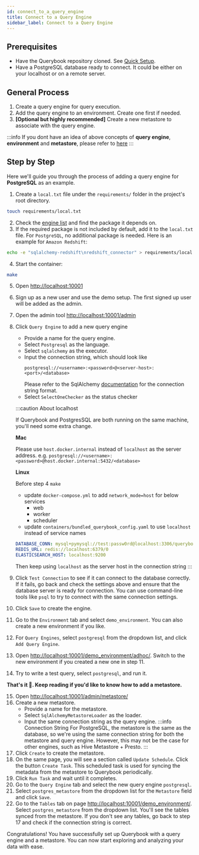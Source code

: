 ```yaml
---
id: connect_to_a_query_engine
title: Connect to a Query Engine
sidebar_label: Connect to a Query Engine
---
```


## Prerequisites

-   Have the Querybook repository cloned. See [Quick Setup](./quick_setup.mdx).
-   Have a PostgreSQL database ready to connect. It could be either on your localhost or on a remote server.

## General Process

1. Create a query engine for query execution.
2. Add the query engine to an environment. Create one first if needed.
3. **[Optional but highly recommended]** Create a new metastore to associate with the query engine.

:::info
If you dont have an idea of above concepts of **query engine**, **environment** and **metastore**, please refer to [here](../configurations/general_config#environment)
:::

## Step by Step

Here we'll guide you through the process of adding a query engine for **PostgreSQL** as an example.

1. Create a `local.txt` file under the `requirements/` folder in the project's root directory.

```bash
touch requirements/local.txt
```

2. Check the [engine list](https://www.querybook.org/docs/setup_guide/connect_to_query_engines#all-query-engines) and find the package it depends on.
3. If the required package is not included by default, add it to the `local.txt` file. For `PostgreSQL`, no additional package is needed. Here is an example for `Amazon Redshift`:

```bash
echo -e "sqlalchemy-redshift\nredshift_connector" > requirements/local.txt
```

4. Start the container:

```bash
make
```

5. Open [http://localhost:10001](http://localhost:10001)
6. Sign up as a new user and use the demo setup. The first signed up user will be added as the admin.
7. Open the admin tool [http://localhost:10001/admin](http://localhost:10001/admin)
8. Click `Query Engine` to add a new query engine

    - Provide a name for the query engine.
    - Select `Postgresql` as the language.
    - Select `sqlalchemy` as the executor.
    - Input the connection string, which should look like
        ```
        postgresql://<username>:<password>@<server-host>:<port>/<database>
        ```
        Please refer to the SqlAlchemy [documentation](https://docs.sqlalchemy.org/en/20/core/engines.html#postgresql) for the connection string format.
    - Select `SelectOneChecker` as the status checker

    :::caution About localhost

    If Querybook and PostgresSQL are both running on the same machine, you'll need some extra change.

    **Mac**

    Please use `host.docker.internal` instead of `localhost` as the server address. e.g. `postgresql://<username>:<password>@host.docker.internal:5432/<database>`

    **Linux**

    Before step 4 `make`

    - update `docker-compose.yml` to add `network_mode=host` for below services
        - web
        - worker
        - scheduler
    - update `containers/bundled_querybook_config.yaml` to use `localhost` instead of service names

    ```yaml
    DATABASE_CONN: mysql+pymysql://test:passw0rd@localhost:3306/querybook2?charset=utf8mb4
    REDIS_URL: redis://localhost:6379/0
    ELASTICSEARCH_HOST: localhost:9200
    ```

    Then keep using `localhost` as the server host in the connection string
    :::

9. Click `Test Connection` to see if it can connect to the database correctly. If it fails, go back and check the settings above and ensure that the database server is ready for connection. You can use command-line tools like `psql` to try to connect with the same connection settings.
10. Click `Save` to create the engine.
11. Go to the `Environment` tab and select `demo_environment`. You can also create a new environment if you like.
12. For `Query Engines`, select `postgresql` from the dropdown list, and click `Add Query Engine`.
13. Open [http://localhost:10001/demo_environment/adhoc/](http://localhost:10001/demo_environment/adhoc/). Switch to the new environment if you created a new one in step 11.
14. Try to write a test query, select `postgresql`, and run it.

**That's it 🎉. Keep reading if you'd like to know how to add a metastore.**

15. Open [http://localhost:10001/admin/metastore/](http://localhost:10001/admin/metastore/)
16. Create a new metastore.
    -   Provide a name for the metastore.
    -   Select `SqlAlchemyMetastoreLoader` as the loader.
    -   Input the same connection string as the query engine.
        :::info Connection String
        For PostgreSQL, the metastore is the same as the database, so we're using the same connection string for both the metastore and query engine. However, this may not be the case for other engines, such as Hive Metastore + Presto.
        :::
17. Click `Create` to create the metastore.
18. On the same page, you will see a section called `Update Schedule`. Click the button `Create Task`. This scheduled task is used for syncing the metadata from the metastore to Querybook periodically.
19. Click `Run Task` and wait until it completes.
20. Go to the `Query Engine` tab and select the new query engine `postgresql`.
21. Select `postgres_metastore` from the dropdown list for the `Metastore` field and click `Save`.
22. Go to the `Tables` tab on page [http://localhost:10001/demo_environment/](http://localhost:10001/admin/metastore/). Select `postgres_metastore` from the dropdown list. You'll see the tables synced from the metastore. If you don't see any tables, go back to step 17 and check if the connection string is correct.

Congratulations! You have successfully set up Querybook with a query engine and a metastore. You can now start exploring and analyzing your data with ease.
